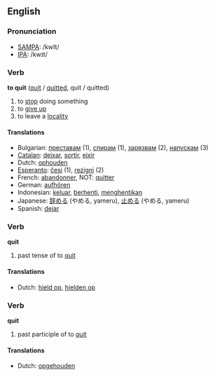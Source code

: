 ==English==

===Pronunciation===
*[[w:SAMPA|SAMPA]]: /kwIt/
*[[w:IPA|IPA]]: /kwɪt/

===Verb===

'''to quit''' ([[quit]] / [[quitted]], quit / quitted)

# to [[stop]] doing something
# to [[give up]]
# to leave a [[locality]]

====Translations====

*Bulgarian: [[преставам]] (1), [[спирам]] (1), [[зарязвам]] (2), [[напускам]] (3)
*[[Catalan]]: [[deixar]], [[sortir]], [[eixir]]
*Dutch: [[ophouden]]
*[[Esperanto]]: [[ĉesi]] (1), [[rezigni]] (2)
*French: [[abandonner]], NOT: [[quitter]]
*German: [[aufhören]]
*Indonesian: [[keluar]], [[henti|berhenti]], [[henti|menghentikan]]
*Japanese: [[辞める]] (やめる, yameru), [[止める]] (やめる, yameru)
*Spanish: [[dejar]]

===Verb===

'''quit'''

# past tense of to [[quit]]

====Translations====

*Dutch: [[hield op]], [[hielden op]]

===Verb===

'''quit'''

# past participle of to [[quit]]

====Translations====

*Dutch: [[opgehouden]]